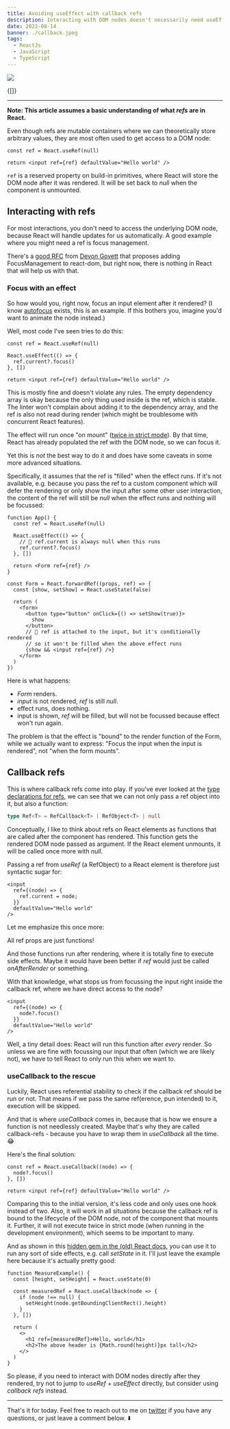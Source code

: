 ```yaml
---
title: Avoiding useEffect with callback refs
description: Interacting with DOM nodes doesn't necessarily need useEffect
date: 2022-08-14
banner: ./callback.jpeg
tags:
  - ReactJs
  - JavaScript
  - TypeScript
---
```



<img src="./callback.jpeg" />

<Attribution name="Annie Spratt" url="https://unsplash.com/@anniespratt" />

<Translations>{[]}</Translations>

---

**Note: This article assumes a basic understanding of what _refs_ are in React.**

Even though refs are mutable containers where we can theoretically store arbitrary values, they are most often used to get access to a DOM node:

```jsx:title=a-basic-ref
const ref = React.useRef(null)

return <input ref={ref} defaultValue="Hello world" />
```

`ref` is a reserved property on build-in primitives, where React will store the DOM node after it was rendered. It will be set back to _null_ when the component is unmounted.

## Interacting with refs

For most interactions, you don't need to access the underlying DOM node, because React will handle updates for us automatically. A good example where you might need a ref is focus management.

There's a [good RFC](https://github.com/devongovett/rfcs-1/blob/patch-1/text/2019-focus-management.md) from [Devon Govett](https://twitter.com/devongovett) that proposes adding FocusManagement to react-dom, but right now, there is nothing in React that will help us with that.

### Focus with an effect

So how would you, right now, focus an input element after it rendered? (I know [autofocus](https://developer.mozilla.org/en-US/docs/Web/HTML/Global_attributes/autofocus) exists, this is an example. If this bothers you, imagine you'd want to animate the node instead.)

Well, most code I've seen tries to do this:

```jsx:title=focus-an-input {3-5}
const ref = React.useRef(null)

React.useEffect(() => {
  ref.current?.focus()
}, [])

return <input ref={ref} defaultValue="Hello world" />
```

This is mostly fine and doesn't violate any rules. The empty dependency array is okay because the only thing used inside is the ref, which is stable. The linter won't complain about adding it to the dependency array, and the ref is also not read during render (which might be troublesome with concurrent React features).

The effect will run once "on mount" ([twice in strict mode](https://reactjs.org/docs/strict-mode.html#ensuring-reusable-state)). By that time, React has already populated the ref with the DOM node, so we can focus it.

Yet this is _not_ the best way to do it and does have some caveats in some more advanced situations.

Specifically, it assumes that the ref is "filled" when the effect runs. If it's not available, e.g. because you pass the ref to a custom component which will defer the rendering or only show the input after some other user interaction, the content of the ref will still be _null_ when the effect runs and nothing will be focussed:

```jsx:title=custom-form {5-6,20-22}
function App() {
  const ref = React.useRef(null)

  React.useEffect(() => {
    // 🚨 ref.current is always null when this runs
    ref.current?.focus()
  }, [])

  return <Form ref={ref} />
}

const Form = React.forwardRef((props, ref) => {
  const [show, setShow] = React.useState(false)

  return (
    <form>
      <button type="button" onClick={() => setShow(true)}>
        show
      </button>
      // 🧐 ref is attached to the input, but it's conditionally rendered
      // so it won't be filled when the above effect runs
      {show && <input ref={ref} />}
    </form>
  )
})
```

Here is what happens:

- _Form_ renders.
- _input_ is not rendered, _ref_ is still _null_.
- effect runs, does nothing.
- input is shown, _ref_ will be filled, but will not be focussed because effect won't run again.

The problem is that the effect is "bound" to the render function of the Form, while we actually want to express: "Focus the input when the input is rendered", not "when the form mounts".

## Callback refs

This is where callback refs come into play. If you've ever looked at the [type declarations for refs](https://github.com/DefinitelyTyped/DefinitelyTyped/blob/fc9b16957473f81a1d708e6948b8d61e292aeb58/types/react/v17/index.d.ts#L85), we can see that we can not only pass a ref object into it, but also a function:

```ts
type Ref<T> = RefCallback<T> | RefObject<T> | null
```

Conceptually, I like to think about refs on React elements as functions that are called after the component has rendered. This function gets the rendered DOM node passed as argument. If the React element unmounts, it will be called once more with _null_.

Passing a ref from _useRef_ (a RefObject) to a React element is therefore just syntactic sugar for:

```jsx:title=callback-ref {2-4}
<input
  ref={(node) => {
    ref.current = node;
  }}
  defaultValue="Hello world"
/>
```

Let me emphasize this once more:

<Highlight>All ref props are just functions!</Highlight>

And those functions run after rendering, where it is totally fine to execute side effects. Maybe it would have been better if _ref_ would just be called _onAfterRender_ or something.

With that knowledge, what stops us from focussing the input right inside the callback ref, where we have direct access to the node?

```jsx:title=focus-with-callback-ref {2-4}
<input
  ref={(node) => {
    node?.focus()
  }}
  defaultValue="Hello world"
/>
```

Well, a tiny detail does: React will run this function after _every_ render. So unless we are fine with focussing our input that often (which we are likely not), we have to tell React to only run this when we want to.

### useCallback to the rescue

Luckily, React uses referential stability to check if the callback ref should be run or not. That means if we pass the same ref(erence, pun intended) to it, execution will be skipped.

And that is where _useCallback_ comes in, because that is how we ensure a function is not needlessly created. Maybe that's why they are called callback-refs - because you have to wrap them in _useCallback_ all the time. 😂

Here's the final solution:

```jsx:title=callback-ref-with-use-callback {1-3}
const ref = React.useCallback((node) => {
  node?.focus()
}, [])

return <input ref={ref} defaultValue="Hello world" />
```

Comparing this to the initial version, it's less code and only uses one hook instead of two. Also, it will work in all situations because the callback ref is bound to the lifecycle of the DOM node, not of the component that mounts it. Further, it will not execute twice in strict mode (when running in the development environment), which seems to be important to many.

And as shown in this [hidden gem in the (old) React docs](https://reactjs.org/docs/hooks-faq.html#how-can-i-measure-a-dom-node), you can use it to run any sort of side effects, e.g. call _setState_ in it. I'll just leave the example here because it's actually pretty good:

```jsx:title=measure-a-dom-node
function MeasureExample() {
  const [height, setHeight] = React.useState(0)

  const measuredRef = React.useCallback(node => {
    if (node !== null) {
      setHeight(node.getBoundingClientRect().height)
    }
  }, [])

  return (
    <>
      <h1 ref={measuredRef}>Hello, world</h1>
      <h2>The above header is {Math.round(height)}px tall</h2>
    </>
  )
}
```

So please, if you need to interact with DOM nodes directly after they rendered, try not to jump to _useRef_ + _useEffect_ directly, but consider using _callback refs_ instead.

---

That's it for today. Feel free to reach out to me on [twitter](https://twitter.com/tkdodo)
if you have any questions, or just leave a comment below. ⬇️

<Comments />
